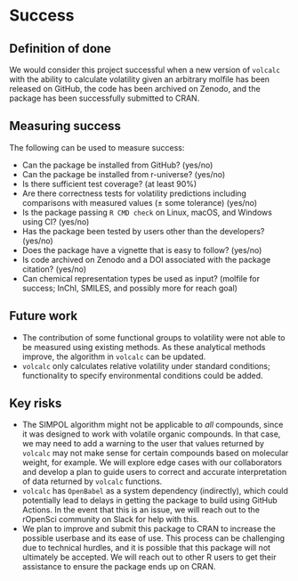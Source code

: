 # Success
<!-- 
Projects should have a definition of done that is measurable, and a thorough understanding going in of what the risks are to delivery 
-->

## Definition of done
<!-- 
What does success look like? 
-->
We would consider this project successful when a new version of `volcalc` with the ability to calculate volatility given an arbitrary molfile has been released on GitHub, the code has been archived on Zenodo, and the package has been successfully submitted to CRAN.

## Measuring success
<!-- 
How will we know when success is achieved, what markers can we use along the way 
-->

The following can be used to measure success:

- Can the package be installed from GitHub? (yes/no)
- Can the package be installed from r-universe? (yes/no)
- Is there sufficient test coverage? (at least 90%)
- Are there correctness tests for volatility predictions including comparisons with measured values (± some tolerance) (yes/no)
- Is the package passing `R CMD check` on Linux, macOS, and Windows using CI? (yes/no)
- Has the package been tested by users other than the developers? (yes/no)
- Does the package have a vignette that is easy to follow? (yes/no)
- Is code archived on Zenodo and a DOI associated with the package citation? (yes/no)
- Can chemical representation types be used as input? (molfile for success; InChI, SMILES, and possibly more for reach goal)

## Future work
<!-- 
How could this be extended / developed in the future by yourself and/or the community in general?
-->

- The contribution of some functional groups to volatility were not able to be measured using existing methods. As these analytical methods improve, the algorithm in `volcalc` can be updated.
- `volcalc` only calculates relative volatility under standard conditions; functionality to specify environmental conditions could be added.

## Key risks
<!-- 
What sort of things could come up that can delay or break the project?

 - [ ] People
 - [ ] Processes
 - [ ] Tooling & Technology
 - [ ] Costs

-->

- The SIMPOL algorithm might not be applicable to *all* compounds, since it was designed to work with volatile organic compounds.  In that case, we may need to add a warning to the user that values returned by `volcalc` may not make sense for certain compounds based on molecular weight, for example. We will explore edge cases with our collaborators and develop a plan to guide users to correct and accurate interpretation of data returned by `volcalc` functions.
- `volcalc` has `OpenBabel` as a system dependency (indirectly), which could potentially lead to delays in getting the package to build using GitHub Actions. In the event that this is an issue, we will reach out to the rOpenSci community on Slack for help with this.
- We plan to improve and submit this package to CRAN to increase the possible userbase and its ease of use. This process can be challenging due to technical hurdles, and it is possible that this package will not ultimately be accepted. We will reach out to other R users to get their assistance to ensure the package ends up on CRAN. 
